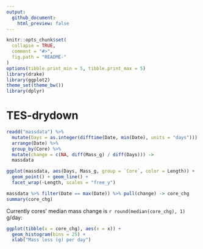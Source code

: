 ```yaml
---
output:
  github_document:
    html_preview: false
---
```


<!-- README.md is generated from README.Rmd. Please edit that file -->

```r
knitr::opts_chunk$set(
  collapse = TRUE,
  comment = "#>",
  fig.path = "README-"
)
options(tibble.print_min = 5, tibble.print_max = 5)
library(drake)
library(ggplot2)
theme_set(theme_bw())
library(dplyr)
```

# TES-drydown

```r
readd("massdata") %>% 
  mutate(Days = as.integer(difftime(Date, min(Date), units = "days"))) %>% 
  arrange(Date) %>% 
  group_by(Core) %>% 
  mutate(change = c(NA, diff(Mass_g) / diff(Days))) ->
  massdata

ggplot(massdata, aes(Days, Mass_g, group = `Core`, color = Length)) +
  geom_point() + geom_line() +
  facet_wrap(~Length, scales = "free_y")

massdata %>% filter(Date == max(Date)) %>% pull(change) -> core_chg
summary(core_chg)
```

Currently cores' median mass change is `r round(median(core_chg), 1)` g/day:

```r
ggplot(tibble(x = core_chg), aes(x = x)) + 
  geom_histogram(bins = 25) +
  xlab("Mass loss (g) per day")
```


